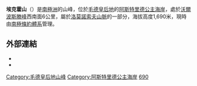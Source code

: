 {{coord|71|28|S|15|26|E|source:GNIS|display=title}}

'''埃克霍山'''（{{lang-en|Ekho Mountain}}）是[[南極洲|南極洲]]的山峰，位於[[毛德皇后地|毛德皇后地]]的[[阿斯特里德公主海岸|阿斯特里德公主海岸]]，處於[[沃爾波斯滕峰|沃爾波斯滕峰]]西南面6公里，屬於[[洛莫諾索夫山脈|洛莫諾索夫山脈]]的一部分，海拔高度1,690米，現時由[[南極條約體系|南極條約體系]]管理。

==外部連結==
*{{cite gnis | type = antarid | id = 4386| name = Ekho Mountain | accessdate = 2012-02-27}}
*{{usgs-gazetteer|id=4386}}

{{DEFAULTSORT:Ekho Mountain}}
[[Category:毛德皇后地山峰|Category:毛德皇后地山峰]]
[[Category:阿斯特里德公主海岸|Category:阿斯特里德公主海岸]]
[[Category:海拔1000公尺至1999公尺的南極洲山峰|690]]

{{PrincessAstridCoast-geo-stub}}